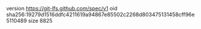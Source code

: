 version https://git-lfs.github.com/spec/v1
oid sha256:19279d1516ddfc4211619a94867e85502c2268d803475131458cff96e5110489
size 8825
